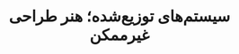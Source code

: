 ---
title: "سیستم‌های توزیع‌شده؛ هنر طراحی غیرممکن"
tags: []
authors: ["Rajabi"]
description: ""
---